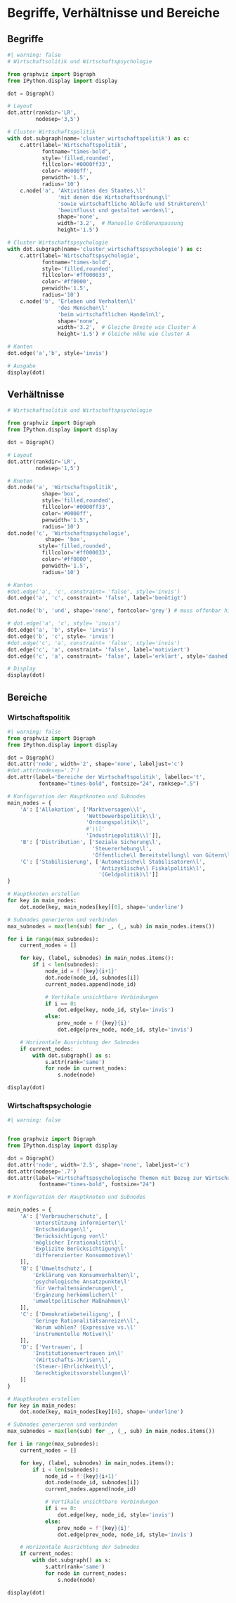 # Begriffe, Verhältnisse und Bereiche

## Begriffe

```python
#| warning: false
# Wirtschaftsolitik und Wirtschaftspsychologie

from graphviz import Digraph
from IPython.display import display

dot = Digraph()

# Layout
dot.attr(rankdir='LR',
         nodesep='3,5')

# Cluster Wirtschaftspolitik
with dot.subgraph(name='cluster_wirtschaftspolitik') as c:
    c.attr(label='Wirtschaftspolitik',
           fontname="times-bold", 
           style='filled,rounded',
           fillcolor='#0000ff33',
           color='#0000ff',
           penwidth='1.5',
           radius='10')
    c.node('a', 'Aktivitäten des Staates,\l' 
                'mit denen die Wirtschaftsordnung\l'
                'sowie wirtschaftliche Abläufe und Strukturen\l'
                'beeinflusst und gestaltet werden\l', 
                shape='none',
                width='3.2',  # Manuelle Größenanpassung
                height='1.5') 

# Cluster Wirtschaftspsychologie
with dot.subgraph(name='cluster_wirtschaftspsychologie') as c:
    c.attr(label='Wirtschaftspsychologie',
           fontname="times-bold",
           style='filled,rounded',
           fillcolor='#ff000033',
           color='#ff0000',
           penwidth='1.5',
           radius='10')
    c.node('b', 'Erleben und Verhalten\l'
                'des Menschen\l'
                'beim wirtschaftlichen Handeln\l', 
                shape='none',
                width='3.2',  # Gleiche Breite wie Cluster A
                height='1.5') # Gleiche Höhe wie Cluster A

# Kanten
dot.edge('a','b', style='invis')

# Ausgabe
display(dot)
```
## Verhältnisse 

```python

# Wirtschaftsolitik und Wirtschaftspsychologie

from graphviz import Digraph
from IPython.display import display

dot = Digraph()

# Layout
dot.attr(rankdir='LR',
         nodesep='1,5')

# Knoten
dot.node('a', 'Wirtschaftspolitik',
           shape='box', 
           style='filled,rounded',
           fillcolor='#0000ff33',
           color='#0000ff',
           penwidth='1.5',
           radius='10')
dot.node('c', 'Wirtschaftspsychologie',
            shape= 'box',
          style='filled,rounded',
           fillcolor='#ff000033',
           color='#ff0000',
           penwidth='1.5',
           radius='10')

# Kanten
#dot.edge('a', 'c', constraint= 'false', style='invis')
dot.edge('a', 'c', constraint= 'false', label='benötigt')

dot.node('b', 'und', shape='none', fontcolor='grey') # muss offenbar hier eingefügt werden für Verlauf der Pfeile

# dot.edge('a', 'c', style= 'invis')
dot.edge('a', 'b', style= 'invis')
dot.edge('b', 'c', style= 'invis')
#dot.edge('c', 'a', constraint= 'false', style='invis')
dot.edge('c', 'a', constraint= 'false', label='motiviert')
dot.edge('c', 'a', constraint= 'false', label='erklärt', style='dashed', fontcolor='grey')

# Display
display(dot)

```

## Bereiche 

### Wirtschaftspolitik

```python
#| warning: false
from graphviz import Digraph
from IPython.display import display

dot = Digraph()
dot.attr('node', width='2', shape='none', labeljust='c')
#dot.attr(nodesep='.7')
dot.attr(label='Bereiche der Wirtschaftspolitik', labelloc='t',
          fontname="times-bold", fontsize="24", ranksep=".5")

# Konfiguration der Hauptknoten und Subnodes
main_nodes = {
    'A': ['Allokation', ['Marktversagen\\l',
                         'Wettbewerbspolitik\\l',
                         'Ordnungspolitik\l',
                         #'\\l'
                         'Industriepolitik\\l']],
    'B': ['Distribution', ['Soziale Sicherung\l',
                           'Steuererhebung\l',
                           'Öffentliche\l Bereitstellung\l von Gütern\l']],
    'C': ['Stabilisierung', ['Automatische\l Stabilisatoren\l',
                             'Antizyklische\l Fiskalpolitik\l',
                             '(Geldpolitik)\l']]
}

# Hauptknoten erstellen
for key in main_nodes:
    dot.node(key, main_nodes[key][0], shape='underline')

# Subnodes generieren und verbinden
max_subnodes = max(len(sub) for _, (_, sub) in main_nodes.items())

for i in range(max_subnodes):
    current_nodes = []

    for key, (label, subnodes) in main_nodes.items():
        if i < len(subnodes):
            node_id = f'{key}{i+1}'
            dot.node(node_id, subnodes[i])
            current_nodes.append(node_id)

            # Vertikale unsichtbare Verbindungen
            if i == 0:
                dot.edge(key, node_id, style='invis')
            else:
                prev_node = f'{key}{i}'
                dot.edge(prev_node, node_id, style='invis')

    # Horizontale Ausrichtung der Subnodes
    if current_nodes:
        with dot.subgraph() as s:
            s.attr(rank='same')
            for node in current_nodes:
                s.node(node)

display(dot)
```

### Wirtschaftspsychologie

```python
#| warning: false


from graphviz import Digraph
from IPython.display import display

dot = Digraph()
dot.attr('node', width='2.5', shape='none', labeljust='c')
dot.attr(nodesep='.7')
dot.attr(label='Wirtschaftspsychologische Themen mit Bezug zur Wirtschaftspolitik', labelloc='t',
          fontname="times-bold", fontsize="24")

# Konfiguration der Hauptknoten und Subnodes

main_nodes = {
    'A': ['Verbraucherschutz', [
        'Unterstützung informierter\l'
        'Entscheidungen\l',
        'Berücksichtigung von\l'
        'möglicher Irrationalität\l',
        'Explizite Berücksichtigung\l'
        'differenzierter Konsummotive\l'
    ]],
    'B': ['Umweltschutz', [
        'Erklärung von Konsumverhalten\l',
        'psychologische Ansatzpunkte\l'
        'für Verhaltensänderungen\l',
        'Ergänzung herkömmlicher\l'
        'umweltpolitischer Maßnahmen\l'
    ]],
    'C': ['Demokratiebeteiligung', [
        'Geringe Rationalitätsanreize\\l',
        'Warum wählen? (Expressive vs.\l'
        'instrumentelle Motive)\l'
    ]],
    'D': ['Vertrauen', [
        'Institutionenvertrauen in\l'
        '(Wirtschafts-)Krisen\l',
        '(Steuer-)Ehrlichkeit\\l',
        'Gerechtigkeitsvorstellungen\l'
    ]]
}

# Hauptknoten erstellen
for key in main_nodes:
    dot.node(key, main_nodes[key][0], shape='underline')

# Subnodes generieren und verbinden
max_subnodes = max(len(sub) for _, (_, sub) in main_nodes.items())

for i in range(max_subnodes):
    current_nodes = []

    for key, (label, subnodes) in main_nodes.items():
        if i < len(subnodes):
            node_id = f'{key}{i+1}'
            dot.node(node_id, subnodes[i])
            current_nodes.append(node_id)

            # Vertikale unsichtbare Verbindungen
            if i == 0:
                dot.edge(key, node_id, style='invis')
            else:
                prev_node = f'{key}{i}'
                dot.edge(prev_node, node_id, style='invis')

    # Horizontale Ausrichtung der Subnodes
    if current_nodes:
        with dot.subgraph() as s:
            s.attr(rank='same')
            for node in current_nodes:
                s.node(node)

display(dot)
```